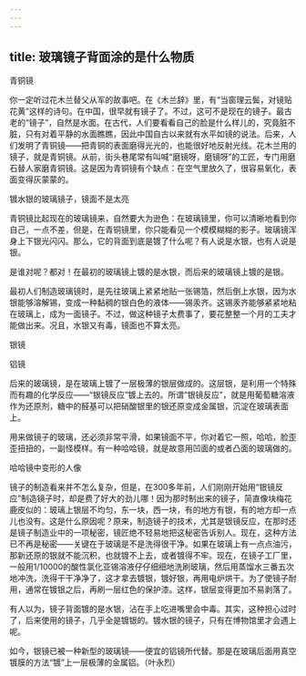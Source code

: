 ```yaml
---
---
---
```

title: 玻璃镜子背面涂的是什么物质
---




青铜镜



你一定听过花木兰替父从军的故事吧。在《木兰辞》里，有“当窗理云鬓，对镜贴花黄”这样的诗句。在中国，很早就有镜子了。不过，这可不是现在的镜子。最古老的“镜子”，自然是水面。在古代，人们要看看自己的脸是什么样儿的，究竟脏不脏，只有对着平静的水面瞧瞧，因此中国自古以来就有水平如镜的说法。后来，人们发明了青铜镜——把青铜的表面磨得光光的，也能很好地反射光线。花木兰用的镜子，就是青铜镜。从前，街头巷尾常有叫喊“磨镜呀，磨镜呀”的工匠，专门用磨石替人家磨青铜镜。这是因为青铜镜有个缺点：在空气里放久了，很容易氧化，表面变得灰蒙蒙的。

镀水银的玻璃镜子，镜面不是太亮



青铜镜比起现在的玻璃镜来，自然要大为逊色：在玻璃镜里，你可以清晰地看到你自己，一点不差，但是，在青铜镜里，你只能看见一个模模糊糊的影子。玻璃镜浑身上下银光闪闪。那么，它的背面到底是镀了什么呢？有人说是水银，也有人说是银。

是谁对呢？都对！在最初的玻璃镜上镀的是水银，而后来的玻璃镜上镀的是银。

最初人们制造玻璃镜时，是先往玻璃上紧紧地贴一张锡箔，然后倒上水银，因为水银能够溶解锡，变成一种黏稠的银白色的液体——锡汞齐。这锡汞齐能够紧紧地粘在玻璃上，成为一面镜子。不过，做这种镜子太费事了，要花整整一个月的工夫才能做出来。况且，水银又有毒，镜面也不算太亮。

银镜



铝镜





后来的玻璃镜，是在玻璃上镀了一层极薄的银层做成的。这层银，是利用一个特殊而有趣的化学反应——“银镜反应”镀上去的。所谓“银镜反应”，就是用葡萄糖溶液作为还原剂，糖中的醛基可以把硝酸银里的银还原变成金属银，沉淀在玻璃表面上。

用来做镜子的玻璃，还必须非常平滑，如果镜面不平，你对着它一照，哈哈，脸歪歪扭扭的，一副怪模样。有一种哈哈镜，就是故意用凹面的或者凸面的玻璃做的。

哈哈镜中变形的人像



镜子的制造看来并不怎么复杂，但是，在300多年前，人们刚刚开始用“银镜反应”制造镜子时，却是费了好大的劲儿哪！因为那时制出来的镜子，简直像块梅花鹿皮似的：玻璃上银层不均匀，东一块，西一块，有的地方有银，有的地方却一点儿也没有。这是什么原因呢？原来，制造镜子的技术，尤其是银镜反应，在那时还是镜子制造业中的一项秘密，镜匠绝不轻易地把这秘密告诉别人。现在，这种方法已不再是秘密——关键在于玻璃是不是洗得很干净。如果在玻璃上有一点点油污，那新还原的银就不能沉积，也就镀不上去，或者镀得不牢。现在，在镜子工厂里，一般用1/10000的酸性氯化亚锡溶液仔仔细细地洗刷玻璃，然后用蒸馏水三番五次地冲洗，洗得干干净净了，这才拿去镀银，镀好银，再用电炉烘干。为了使镜子耐用，通常在镀银之后，再刷一层红色的保护漆。这样，银层变得更加不易剥落了。

有人以为，镜子背面镀的是水银，沾在手上吃进嘴里会中毒。其实，这种担心过时了，后来使用的镜子，几乎全是镀银的。镀水银的镜子，只有在博物馆里才会遇上呢。

如今，银镜已被一种新型的玻璃镜——便宜的铝镜所代替。那是在玻璃后面用真空镀膜的方法“镀”上一层极薄的金属铝。（叶永烈）